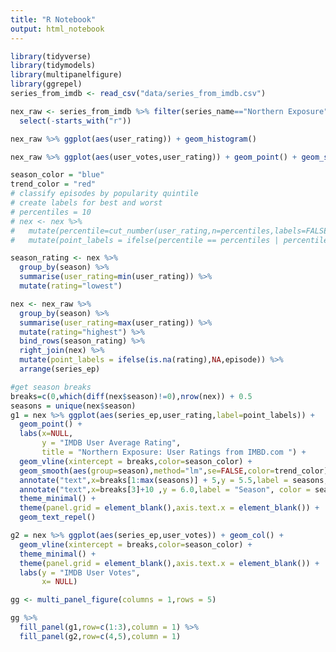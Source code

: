 ```yaml
---
title: "R Notebook"
output: html_notebook
---
```


```r
library(tidyverse)
library(tidymodels)
library(multipanelfigure)
library(ggrepel)
series_from_imdb <- read_csv("data/series_from_imdb.csv")

nex_raw <- series_from_imdb %>% filter(series_name=="Northern Exposure") %>% 
  select(-starts_with("r"))

nex_raw %>% ggplot(aes(user_rating)) + geom_histogram()
```

```r
nex_raw %>% ggplot(aes(user_votes,user_rating)) + geom_point() + geom_smooth()
```
```r
season_color = "blue"
trend_color = "red"
# classify episodes by popularity quintile
# create labels for best and worst
# percentiles = 10
# nex <- nex %>% 
#   mutate(percentile=cut_number(user_rating,n=percentiles,labels=FALSE)) %>% 
#   mutate(point_labels = ifelse(percentile == percentiles | percentile == 1,episode,NA))

season_rating <- nex %>% 
  group_by(season) %>% 
  summarise(user_rating=min(user_rating)) %>%
  mutate(rating="lowest") 

nex <- nex_raw %>%  
  group_by(season) %>% 
  summarise(user_rating=max(user_rating)) %>%
  mutate(rating="highest") %>% 
  bind_rows(season_rating) %>% 
  right_join(nex) %>% 
  mutate(point_labels = ifelse(is.na(rating),NA,episode)) %>% 
  arrange(series_ep)

#get season breaks
breaks=c(0,which(diff(nex$season)!=0),nrow(nex)) + 0.5
seasons = unique(nex$season)
g1 = nex %>% ggplot(aes(series_ep,user_rating,label=point_labels)) + 
  geom_point() +
  labs(x=NULL,
       y = "IMDB User Average Rating",
       title = "Northern Exposure: User Ratings from IMBD.com ") +
  geom_vline(xintercept = breaks,color=season_color) +
  geom_smooth(aes(group=season),method="lm",se=FALSE,color=trend_color) +
  annotate("text",x=breaks[1:max(seasons)] + 5,y = 5.5,label = seasons,color = season_color) +
  annotate("text",x=breaks[3]+10 ,y = 6.0,label = "Season", color = season_color) +
  theme_minimal() +
  theme(panel.grid = element_blank(),axis.text.x = element_blank()) +
  geom_text_repel()

g2 = nex %>% ggplot(aes(series_ep,user_votes)) + geom_col() +
  geom_vline(xintercept = breaks,color=season_color) +
  theme_minimal() +
  theme(panel.grid = element_blank(),axis.text.x = element_blank()) +
  labs(y = "IMDB User Votes",
       x= NULL)

gg <- multi_panel_figure(columns = 1,rows = 5)

gg %>% 
  fill_panel(g1,row=c(1:3),column = 1) %>% 
  fill_panel(g2,row=c(4,5),column = 1)
```

